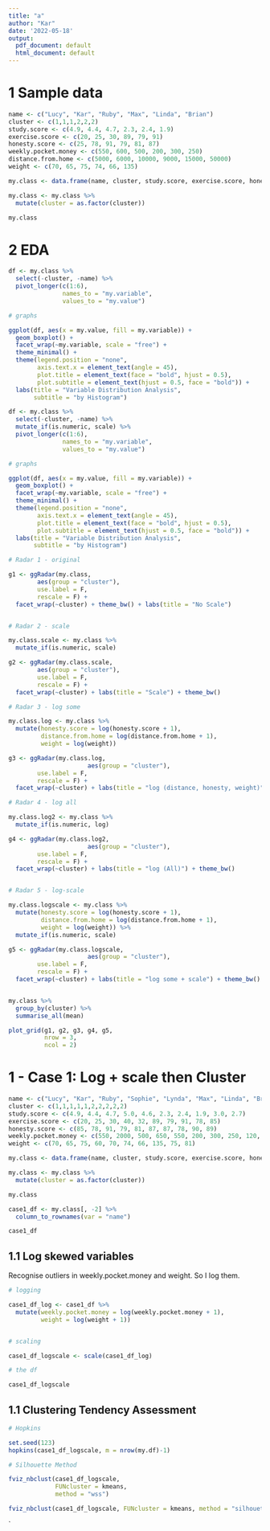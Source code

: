 ```yaml
---
title: "a"
author: "Kar"
date: '2022-05-18'
output:
  pdf_document: default
  html_document: default
---
```


# 1 Sample data

```r

name <- c("Lucy", "Kar", "Ruby", "Max", "Linda", "Brian")
cluster <- c(1,1,1,2,2,2)
study.score <- c(4.9, 4.4, 4.7, 2.3, 2.4, 1.9)
exercise.score <- c(20, 25, 30, 89, 79, 91)
honesty.score <- c(25, 78, 91, 79, 81, 87)
weekly.pocket.money <- c(550, 600, 500, 200, 300, 250)
distance.from.home <- c(5000, 6000, 10000, 9000, 15000, 50000)
weight <- c(70, 65, 75, 74, 66, 135)

my.class <- data.frame(name, cluster, study.score, exercise.score, honesty.score, weekly.pocket.money, distance.from.home, weight)

my.class <- my.class %>% 
  mutate(cluster = as.factor(cluster)) 

my.class

```

# 2 EDA

```r

df <- my.class %>% 
  select(-cluster, -name) %>% 
  pivot_longer(c(1:6), 
               names_to = "my.variable", 
               values_to = "my.value")

# graphs

ggplot(df, aes(x = my.value, fill = my.variable)) +
  geom_boxplot() +
  facet_wrap(~my.variable, scale = "free") +
  theme_minimal() +
  theme(legend.position = "none", 
        axis.text.x = element_text(angle = 45),
        plot.title = element_text(face = "bold", hjust = 0.5),
        plot.subtitle = element_text(hjust = 0.5, face = "bold")) +
  labs(title = "Variable Distribution Analysis",
       subtitle = "by Histogram")


```

```r

df <- my.class %>% 
  select(-cluster, -name) %>% 
  mutate_if(is.numeric, scale) %>% 
  pivot_longer(c(1:6), 
               names_to = "my.variable", 
               values_to = "my.value") 

# graphs

ggplot(df, aes(x = my.value, fill = my.variable)) +
  geom_boxplot() +
  facet_wrap(~my.variable, scale = "free") +
  theme_minimal() +
  theme(legend.position = "none", 
        axis.text.x = element_text(angle = 45),
        plot.title = element_text(face = "bold", hjust = 0.5),
        plot.subtitle = element_text(hjust = 0.5, face = "bold")) +
  labs(title = "Variable Distribution Analysis",
       subtitle = "by Histogram")


```





```r
# Radar 1 - original

g1 <- ggRadar(my.class, 
        aes(group = "cluster"),
        use.label = F,
        rescale = F) +
  facet_wrap(~cluster) + theme_bw() + labs(title = "No Scale")


# Radar 2 - scale

my.class.scale <- my.class %>% 
  mutate_if(is.numeric, scale)

g2 <- ggRadar(my.class.scale, 
        aes(group = "cluster"),
        use.label = F,
        rescale = F) +
  facet_wrap(~cluster) + labs(title = "Scale") + theme_bw()

# Radar 3 - log some

my.class.log <- my.class %>% 
  mutate(honesty.score = log(honesty.score + 1),
         distance.from.home = log(distance.from.home + 1),
         weight = log(weight))

g3 <- ggRadar(my.class.log, 
                      aes(group = "cluster"),
        use.label = F,
        rescale = F) +
  facet_wrap(~cluster) + labs(title = "log (distance, honesty, weight)") + theme_bw()

# Radar 4 - log all

my.class.log2 <- my.class %>% 
  mutate_if(is.numeric, log)

g4 <- ggRadar(my.class.log2, 
                      aes(group = "cluster"),
        use.label = F,
        rescale = F) +
  facet_wrap(~cluster) + labs(title = "log (All)") + theme_bw()


# Radar 5 - log-scale

my.class.logscale <- my.class %>% 
  mutate(honesty.score = log(honesty.score + 1),
         distance.from.home = log(distance.from.home + 1),
         weight = log(weight)) %>% 
  mutate_if(is.numeric, scale)

g5 <- ggRadar(my.class.logscale, 
                      aes(group = "cluster"),
        use.label = F,
        rescale = F) +
  facet_wrap(~cluster) + labs(title = "log some + scale") + theme_bw()


my.class %>% 
  group_by(cluster) %>% 
  summarise_all(mean)


```


```r
plot_grid(g1, g2, g3, g4, g5,
          nrow = 3,
          ncol = 2)
```

# 1 - Case 1: Log + scale then Cluster




```r

name <- c("Lucy", "Kar", "Ruby", "Sophie", "Lynda", "Max", "Linda", "Brian", "Brendan", "Cheah")
cluster <- c(1,1,1,1,1,2,2,2,2,2)
study.score <- c(4.9, 4.4, 4.7, 5.0, 4.6, 2.3, 2.4, 1.9, 3.0, 2.7)
exercise.score <- c(20, 25, 30, 40, 32, 89, 79, 91, 78, 85)
honesty.score <- c(85, 78, 91, 79, 81, 87, 87, 78, 90, 89)
weekly.pocket.money <- c(550, 2000, 500, 650, 550, 200, 300, 250, 120, 300)
weight <- c(70, 65, 75, 60, 70, 74, 66, 135, 75, 81)

my.class <- data.frame(name, cluster, study.score, exercise.score, honesty.score, weekly.pocket.money, weight)

my.class <- my.class %>% 
  mutate(cluster = as.factor(cluster)) 

my.class

```

```r
case1_df <- my.class[, -2] %>% 
  column_to_rownames(var = "name")

case1_df

```

## 1.1 Log skewed variables 

Recognise outliers in weekly.pocket.money and weight. So I log them.

```r
# logging

case1_df_log <- case1_df %>% 
  mutate(weekly.pocket.money = log(weekly.pocket.money + 1),  
         weight = log(weight + 1)) 


# scaling

case1_df_logscale <- scale(case1_df_log)

# the df

case1_df_logscale

```

## 1.1 Clustering Tendency Assessment

```r
# Hopkins

set.seed(123)
hopkins(case1_df_logscale, m = nrow(my.df)-1)

```


```r
# Silhouette Method

fviz_nbclust(case1_df_logscale, 
             FUNcluster = kmeans, 
             method = "wss")


```

```r
fviz_nbclust(case1_df_logscale, FUNcluster = kmeans, method = "silhouette")
```



`





